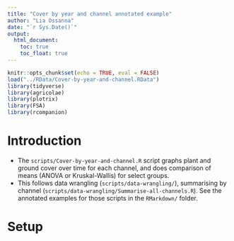 ```yaml
---
title: "Cover by year and channel annotated example"
author: "Lia Ossanna"
date: "`r Sys.Date()`"
output:
  html_document:
    toc: true
    toc_float: true
---
```


```r
knitr::opts_chunk$set(echo = TRUE, eval = FALSE)
load("../RData/Cover-by-year-and-channel.RData")
library(tidyverse)
library(agricolae)
library(plotrix)
library(FSA)
library(rcompanion)
```


# Introduction
- The `scripts/Cover-by-year-and-channel.R` script graphs plant and ground cover over time for each channel, and does comparison of means (ANOVA or Kruskal-Wallis) for select groups.
- This follows data wrangling (`scripts/data-wrangling/`), summarising by channel (`scripts/data-wrangling/Summarise-all-channels.R`). See the annotated examples for those scripts in the `RMarkdown/` folder.


# Setup
